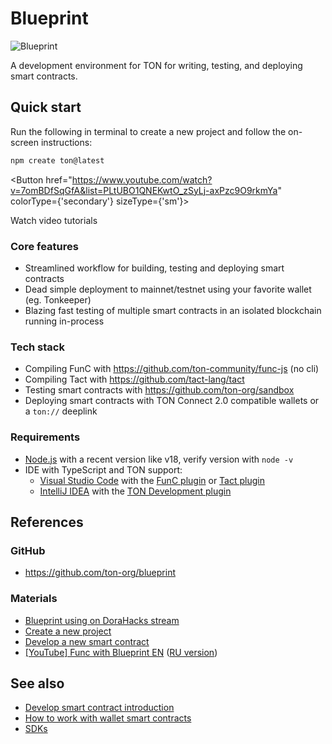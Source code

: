 


# Blueprint

![Blueprint](/img/blueprint/logo.svg)

A development environment for TON for writing, testing, and deploying smart contracts.

## Quick start

Run the following in terminal to create a new project and follow the on-screen instructions:

```bash
npm create ton@latest
```


<Button href="https://www.youtube.com/watch?v=7omBDfSqGfA&list=PLtUBO1QNEKwtO_zSyLj-axPzc9O9rkmYa" colorType={'secondary'} sizeType={'sm'}>

Watch video tutorials

</Button>


### Core features

- Streamlined workflow for building, testing and deploying smart contracts
- Dead simple deployment to mainnet/testnet using your favorite wallet (eg. Tonkeeper)
- Blazing fast testing of multiple smart contracts in an isolated blockchain running in-process

### Tech stack
- Compiling FunC with https://github.com/ton-community/func-js (no cli)
- Compiling Tact with https://github.com/tact-lang/tact
- Testing smart contracts with https://github.com/ton-org/sandbox
- Deploying smart contracts with TON Connect 2.0 compatible wallets or a `ton://` deeplink

### Requirements

- [Node.js](https://nodejs.org/) with a recent version like v18, verify version with `node -v`
- IDE with TypeScript and TON support:
  - [Visual Studio Code](https://code.visualstudio.com/) with the [FunC plugin](https://marketplace.visualstudio.com/items?itemName=tonwhales.func-vscode) or [Tact plugin](https://marketplace.visualstudio.com/items?itemName=tonstudio.vscode-tact)
  - [IntelliJ IDEA](https://www.jetbrains.com/idea/) with the [TON Development plugin](https://plugins.jetbrains.com/plugin/23382-ton)

## References

### GitHub

- https://github.com/ton-org/blueprint

### Materials

- [Blueprint using on DoraHacks stream](https://www.youtube.com/watch?v=5ROXVM-Fojo)
- [Create a new project](https://github.com/ton-org/blueprint#create-a-new-project)
- [Develop a new smart contract](https://github.com/ton-org/blueprint#develop-a-new-contract)
- [[YouTube] Func with Blueprint EN](https://www.youtube.com/watch?v=7omBDfSqGfA&list=PLtUBO1QNEKwtO_zSyLj-axPzc9O9rkmYa) ([RU version](https://youtube.com/playlist?list=PLyDBPwv9EPsA5vcUM2vzjQOomf264IdUZ))


## See also

* [Develop smart contract introduction](/v3/documentation/smart-contracts/overview)
* [How to work with wallet smart contracts](/v3/guidelines/smart-contracts/howto/wallet)
* [SDKs](/v3/guidelines/dapps/apis-sdks/sdk)


<Feedback />

